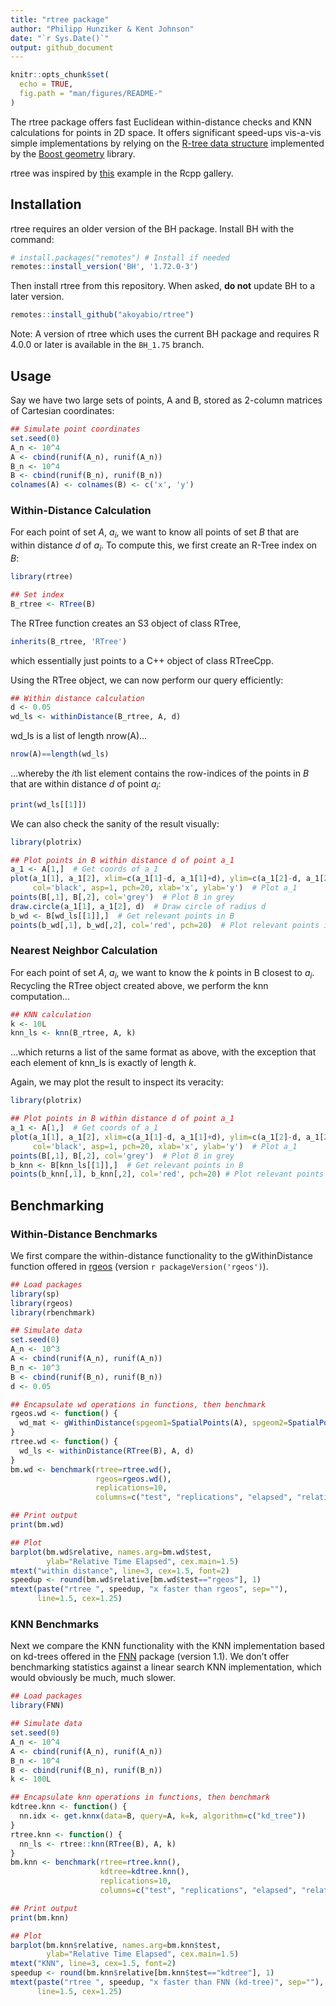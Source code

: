 ```yaml
---
title: "rtree package"
author: "Philipp Hunziker & Kent Johnson"
date: "`r Sys.Date()`"
output: github_document
---
```


```r
knitr::opts_chunk$set(
  echo = TRUE,
  fig.path = "man/figures/README-"
)
```

The rtree package offers fast Euclidean within-distance checks and 
KNN calculations for points in 2D space.
It offers significant speed-ups vis-a-vis simple implementations 
by relying on the [R-tree data structure](https://en.wikipedia.org/wiki/R-tree) 
implemented by the
[Boost geometry](https://www.boost.org/doc/libs/1_75_0/libs/geometry/doc/html/geometry/spatial_indexes/introduction.html)
library.

rtree was inspired by 
[this](http://gallery.rcpp.org/articles/Rtree-examples/)
example in the Rcpp gallery.

## Installation

rtree requires an older version of the BH package. Install BH with the
command:

```r
# install.packages("remotes") # Install if needed
remotes::install_version('BH', '1.72.0-3')
```

Then install rtree from this repository. When asked, 
**do not** update BH to a later version.

```r
remotes::install_github("akoyabio/rtree")
```

Note: A version of rtree which uses the current BH package and requires
R 4.0.0 or later is available in the `BH_1.75` branch.

## Usage

Say we have two large sets of points, A and B, stored as 2-column matrices of Cartesian coordinates:
```r
## Simulate point coordinates
set.seed(0)
A_n <- 10^4
A <- cbind(runif(A_n), runif(A_n))
B_n <- 10^4
B <- cbind(runif(B_n), runif(B_n))
colnames(A) <- colnames(B) <- c('x', 'y')
```

### Within-Distance Calculation

For each point of set $A$, $a_i$, we want to know all points of set $B$ that are within distance $d$ of $a_i$.
To compute this, we first create an R-Tree index on $B$:
```r
library(rtree)

## Set index
B_rtree <- RTree(B)
```

The RTree function creates an S3 object of class RTree,
```r
inherits(B_rtree, 'RTree')
```
which essentially just points to a C++ object of class RTreeCpp.

Using the RTree object, we can now perform our query efficiently:
```r
## Within distance calculation
d <- 0.05
wd_ls <- withinDistance(B_rtree, A, d)
```
wd_ls is a list of length nrow(A)...
```r
nrow(A)==length(wd_ls)
```
...whereby the $i$th list element contains the row-indices of the points in $B$ that are within distance $d$ of point $a_i$:
```r
print(wd_ls[[1]])
```

We can also check the sanity of the result visually:
```r
library(plotrix)

## Plot points in B within distance d of point a_1
a_1 <- A[1,]  # Get coords of a_1
plot(a_1[1], a_1[2], xlim=c(a_1[1]-d, a_1[1]+d), ylim=c(a_1[2]-d, a_1[2]+d), 
     col='black', asp=1, pch=20, xlab='x', ylab='y')  # Plot a_1
points(B[,1], B[,2], col='grey')  # Plot B in grey
draw.circle(a_1[1], a_1[2], d)  # Draw circle of radius d
b_wd <- B[wd_ls[[1]],]  # Get relevant points in B
points(b_wd[,1], b_wd[,2], col='red', pch=20)  # Plot relevant points in red
```

### Nearest Neighbor Calculation

For each point of set $A$, $a_i$, we want to know the $k$ points in B closest to $a_i$.
Recycling the RTree object created above, we perform the knn computation...
```r
## KNN calculation
k <- 10L
knn_ls <- knn(B_rtree, A, k)
```
...which returns a list of the same format as above, with the exception that each element of knn_ls is exactly of length $k$.

Again, we may plot the result to inspect its veracity:
```r
library(plotrix)

## Plot points in B within distance d of point a_1
a_1 <- A[1,]  # Get coords of a_1
plot(a_1[1], a_1[2], xlim=c(a_1[1]-d, a_1[1]+d), ylim=c(a_1[2]-d, a_1[2]+d), 
     col='black', asp=1, pch=20, xlab='x', ylab='y')  # Plot a_1
points(B[,1], B[,2], col='grey')  # Plot B in grey
b_knn <- B[knn_ls[[1]],]  # Get relevant points in B
points(b_knn[,1], b_knn[,2], col='red', pch=20) # Plot relevant points in red
```

## Benchmarking

### Within-Distance Benchmarks

We first compare the within-distance functionality to the gWithinDistance function offered in [rgeos](https://cran.r-project.org/package=rgeos) (version `r packageVersion('rgeos')`).
```r
## Load packages
library(sp)
library(rgeos)
library(rbenchmark)

## Simulate data
set.seed(0)
A_n <- 10^3
A <- cbind(runif(A_n), runif(A_n))
B_n <- 10^3
B <- cbind(runif(B_n), runif(B_n))
d <- 0.05

## Encapsulate wd operations in functions, then benchmark
rgeos.wd <- function() {
  wd_mat <- gWithinDistance(spgeom1=SpatialPoints(A), spgeom2=SpatialPoints(B), dist=d, byid=TRUE)
}
rtree.wd <- function() {
  wd_ls <- withinDistance(RTree(B), A, d)
}
bm.wd <- benchmark(rtree=rtree.wd(),
                   rgeos=rgeos.wd(),
                   replications=10,
                   columns=c("test", "replications", "elapsed", "relative"))

## Print output
print(bm.wd)

## Plot
barplot(bm.wd$relative, names.arg=bm.wd$test,
        ylab="Relative Time Elapsed", cex.main=1.5)
mtext("within distance", line=3, cex=1.5, font=2)
speedup <- round(bm.wd$relative[bm.wd$test=="rgeos"], 1)
mtext(paste("rtree ", speedup, "x faster than rgeos", sep=""), 
      line=1.5, cex=1.25)
```

### KNN Benchmarks

Next we compare the KNN functionality with the KNN implementation based on kd-trees offered in the [FNN](https://cran.r-project.org/package=FNN) package (version 1.1).
We don't offer benchmarking statistics against a linear search KNN implementation, which would obviously be much, much slower.
```r
## Load packages
library(FNN)

## Simulate data
set.seed(0)
A_n <- 10^4
A <- cbind(runif(A_n), runif(A_n))
B_n <- 10^4
B <- cbind(runif(B_n), runif(B_n))
k <- 100L

## Encapsulate knn operations in functions, then benchmark
kdtree.knn <- function() {
  nn.idx <- get.knnx(data=B, query=A, k=k, algorithm=c("kd_tree"))
}
rtree.knn <- function() {
  nn_ls <- rtree::knn(RTree(B), A, k)
}
bm.knn <- benchmark(rtree=rtree.knn(),
                    kdtree=kdtree.knn(),
                    replications=10,
                    columns=c("test", "replications", "elapsed", "relative"))

## Print output
print(bm.knn)

## Plot
barplot(bm.knn$relative, names.arg=bm.knn$test,
        ylab="Relative Time Elapsed", cex.main=1.5)
mtext("KNN", line=3, cex=1.5, font=2)
speedup <- round(bm.knn$relative[bm.knn$test=="kdtree"], 1)
mtext(paste("rtree ", speedup, "x faster than FNN (kd-tree)", sep=""), 
      line=1.5, cex=1.25)
```





